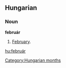 ==Hungarian==
===Noun===
'''február'''
# [[February]].

[[Category:Hungarian months]]
[[hu:február]]
